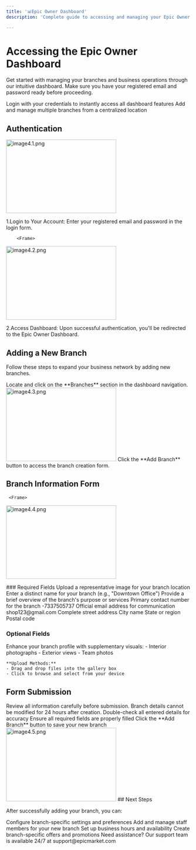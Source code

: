 ```yaml
---
title: '📊Epic Owner Dashboard'
description: 'Complete guide to accessing and managing your Epic Owner Dashboard'

---
```


# Accessing the Epic Owner Dashboard

Get started with managing your branches and business operations through our intuitive dashboard.
<Note>
Make sure you have your registered email and password ready before proceeding.
</Note>

<CardGroup cols={2}>
  <Card title="Quick Access" icon="bolt">
    Login with your credentials to instantly access all dashboard features
  </Card>
  <Card title="Branch Management" icon="building">
    Add and manage multiple branches from a centralized location
  </Card>
</CardGroup>

## Authentication
  <Frame>
 <img src="/images/images docs/image4.1.png" alt="image4.1.png" 
         width="300"
       height="200" />
</Frame>


  1.Login to Your Account:
    Enter your registered email and password in the login form.
  

        <Frame>
 <img src="/images/images docs/image4.2.png" alt="image4.2.png" 
         width="300"
       height="200" />
</Frame>

  2.Access Dashboard:
    Upon successful authentication, you'll be redirected to the Epic Owner Dashboard.
  

## Adding a New Branch

Follow these steps to expand your business network by adding new branches.

<Steps>
  <Step title="Navigate to Branches">
    Locate and click on the **Branches** section in the dashboard navigation.
  </Step>
          <Frame>
 <img src="/images/images docs/image4.3.png" alt="image4.3.png" 
         width="300"
       height="200" />
</Frame>

  <Step title="Create New Branch">
    Click the **Add Branch** button to access the branch creation form.
  </Step>
</Steps>

## Branch Information Form
     <Frame>
 <img src="/images/images docs/image4.4.png" alt="image4.4.png" 
         width="300"
       height="200" />
</Frame>
### Required Fields

<ResponseField name="Branch Image" >
  Upload a representative image for your branch location
</ResponseField>

<ResponseField name="Branch Name" >
  Enter a distinct name for your branch (e.g., "Downtown Office")
</ResponseField>

<ResponseField name="Description" >
  Provide a brief overview of the branch's purpose or services
</ResponseField>

<ResponseField name="Contact Details">
  <Expandable title="Contact Information">
    <ResponseField name="Phone" >
      Primary contact number for the branch
      -7337505737
    </ResponseField>
    <ResponseField name="Email">
      Official email address for communication
      shop123@gmail.com
    </ResponseField>
  </Expandable>
</ResponseField>

<ResponseField name="Location">
  <Expandable title="Address Details">
    <ResponseField name="Street Address" >
      Complete street address
    </ResponseField>
    <ResponseField name="City" >
      City name
    </ResponseField>
    <ResponseField name="State" >
      State or region
    </ResponseField>
    <ResponseField name="Pin Code" >
      Postal code
    </ResponseField>
  </Expandable>
</ResponseField>

### Optional Fields

<AccordionGroup>
  <Accordion title="Additional Images">
    Enhance your branch profile with supplementary visuals:
    - Interior photographs
    - Exterior views
    - Team photos

    **Upload Methods:**
    - Drag and drop files into the gallery box
    - Click to browse and select from your device
  </Accordion>
</AccordionGroup>

## Form Submission

<Warning>
Review all information carefully before submission. Branch details cannot be modified for 24 hours after creation.
</Warning>

<Steps>
  <Step title="Review Information">
    Double-check all entered details for accuracy
  </Step>
  <Step title="Validate Required Fields">
    Ensure all required fields are properly filled
  </Step>
  <Step title="Submit">
    Click the **Add Branch** button to save your new branch
  </Step>
</Steps>
     <Frame>
 <img src="/images/images docs/image4.5.png" alt="image4.5.png" 
         width="300"
       height="200" />
</Frame>
## Next Steps

After successfully adding your branch, you can:

<CardGroup cols={2}>
  <Card title="Branch Settings" icon="gear">
    Configure branch-specific settings and preferences
  </Card>
  <Card title="Staff Management" icon="users">
    Add and manage staff members for your new branch
  </Card>
  <Card title="Operating Hours" icon="clock">
    Set up business hours and availability
  </Card>
  <Card title="Promotions" icon="sparkles">
    Create branch-specific offers and promotions
  </Card>
</CardGroup>

<Note>
Need assistance? Our support team is available 24/7 at support@epicmarket.com
</Note>